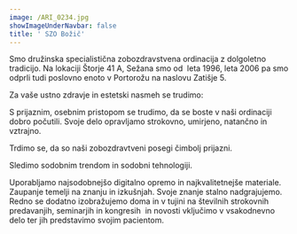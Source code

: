 ```yaml
---
image: /ARI_0234.jpg
showImageUnderNavbar: false
title: ' SZO Božič'
---
```


Smo družinska specialistična zobozdravstvena ordinacija z dolgoletno tradicijo. Na lokaciji Štorje 41 A, Sežana smo od  leta 1996, leta 2006 pa smo odprli tudi poslovno enoto v Portorožu na naslovu Zatišje 5. &#x9;

Za vaše ustno zdravje in estetski nasmeh se trudimo:

<EmployeeLink staff="content/staff/josko-bozic.mdx" />

<EmployeeLink staff="content/staff/helena-bozic.mdx" />

<EmployeeLink staff="content/staff/jan-bozic.mdx" />

S prijaznim, osebnim pristopom se trudimo, da se boste v naši ordinaciji dobro počutili. Svoje delo opravljamo strokovno, umirjeno, natančno in vztrajno.

Trdimo se, da so naši zobozdravtveni posegi čimbolj prijazni.

Sledimo sodobnim trendom in sodobni tehnologiji.

Uporabljamo najsodobnejšo digitalno opremo in najkvalitetnejše materiale. Zaupanje temelji na znanju in izkušnjah. Svoje znanje stalno nadgrajujemo. Redno se dodatno izobražujemo doma in v tujini na številnih strokovnih predavanjih, seminarjih in kongresih  in novosti vključimo v vsakodnevno delo ter jih predstavimo svojim pacientom.
